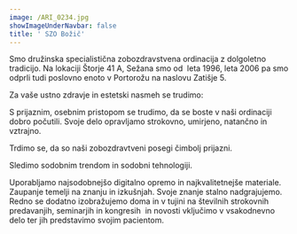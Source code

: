 ```yaml
---
image: /ARI_0234.jpg
showImageUnderNavbar: false
title: ' SZO Božič'
---
```


Smo družinska specialistična zobozdravstvena ordinacija z dolgoletno tradicijo. Na lokaciji Štorje 41 A, Sežana smo od  leta 1996, leta 2006 pa smo odprli tudi poslovno enoto v Portorožu na naslovu Zatišje 5. &#x9;

Za vaše ustno zdravje in estetski nasmeh se trudimo:

<EmployeeLink staff="content/staff/josko-bozic.mdx" />

<EmployeeLink staff="content/staff/helena-bozic.mdx" />

<EmployeeLink staff="content/staff/jan-bozic.mdx" />

S prijaznim, osebnim pristopom se trudimo, da se boste v naši ordinaciji dobro počutili. Svoje delo opravljamo strokovno, umirjeno, natančno in vztrajno.

Trdimo se, da so naši zobozdravtveni posegi čimbolj prijazni.

Sledimo sodobnim trendom in sodobni tehnologiji.

Uporabljamo najsodobnejšo digitalno opremo in najkvalitetnejše materiale. Zaupanje temelji na znanju in izkušnjah. Svoje znanje stalno nadgrajujemo. Redno se dodatno izobražujemo doma in v tujini na številnih strokovnih predavanjih, seminarjih in kongresih  in novosti vključimo v vsakodnevno delo ter jih predstavimo svojim pacientom.
